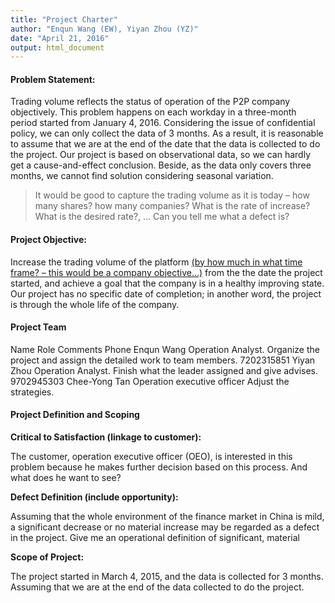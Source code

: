 ```yaml
---
title: "Project Charter"
author: "Enqun Wang (EW), Yiyan Zhou (YZ)"
date: "April 21, 2016"
output: html_document
---
```


#### Problem Statement:

Trading volume reflects the status of operation of the P2P company objectively. This problem happens on each workday in a three-month period started from January 4, 2016. Considering the issue of confidential policy, we can only collect the data of 3 months. As a result, it is reasonable to assume that we are at the end of the date that the data is collected to do the project. Our project is based on observational data, so we can hardly get a cause-and-effect conclusion. Beside, as the data only covers three months, we cannot find solution considering seasonal variation. 

> It would be good to capture the trading volume as it is today – how many shares? how many companies? What is the rate of increase?  What is the desired rate?, …  Can you tell me what a defect is?

#### Project Objective:

Increase the trading volume of the platform <u>(by how much in what time frame? – this would be a company objective…)</u> from the the date the project started, and achieve a goal that the company is in a healthy improving state. Our project has no specific date of completion; in another word, the project is through the whole life of the company.

#### Project Team

Name
Role
Comments
Phone
Enqun Wang
Operation Analyst.
Organize the project and assign the detailed work to team members.
7202315851
Yiyan Zhou
Operation Analyst.
Finish what the leader assigned and give advises.
9702945303
Chee-Yong Tan
Operation executive officer
Adjust the strategies. 

#### Project Definition and Scoping


**Critical to Satisfaction (linkage to customer):**

The customer, operation executive officer (OEO), is interested in this problem because he makes further decision based on this process.
And what does he want to see?

**Defect Definition (include opportunity):**

Assuming that the whole environment of the finance market in China is mild, a significant decrease or no material increase may be regarded as a defect in the project.  Give me an operational definition of significant, material

**Scope of Project:**

The project started in March 4, 2015, and the data is collected for 3 months. Assuming that we are at the end of the data collected to do the project. 




